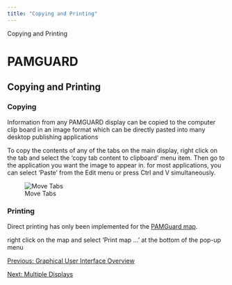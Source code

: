 ```yaml
---
title: "Copying and Printing"
---
```

 Copying and Printing  

PAMGUARD
========

Copying and Printing
--------------------

  

### Copying

Information from any PAMGUARD display can be copied to the computer clip board in an image format which can be directly pasted into many desktop publishing applications

To copy the contents of any of the tabs on the main display, right click on the tab and select the 'copy tab content to clipboard' menu item. Then go to the application you want the image to appear in. for most applications, you can select 'Paste' from the Edit menu or press Ctrl and V simultaneously.

  

![Move Tabs](images/MoveTabs.png)

### Printing

Direct printing has only been implemented for the [PAMGuard map](../../../mapping/mapHelp/docs/overview.html).

right click on the map and select 'Print map ...' at the bottom of the pop-up menu

  
  

[Previous: Graphical User Interface Overview](guiOverview.html)

[Next: Multiple Displays](multipleDisplays.html)